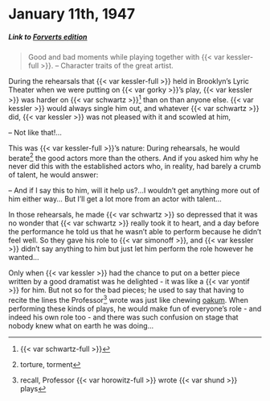 # January 11th, 1947

##### _Link to [Forverts edition](https://www.nli.org.il/en/newspapers/frw/1947/01/11/01/)_ {.unnumbered}

> Good and bad moments while playing together with {{< var kessler-full >}}. -- Character traits of the great artist.

During the rehearsals that {{< var kessler-full >}} held in Brooklyn's Lyric Theater when we were putting on {{< var gorky >}}'s play, {{< var kessler >}} was harder on {{< var schwartz >}}^[{{< var schwartz-full >}}] than on than anyone else. {{< var kessler >}} would always single him out, and whatever {{< var schwartz >}} did, {{< var kessler >}} was not pleased with it and scowled at him, 

-- Not like that!...

This was {{< var kessler-full >}}'s nature: During rehearsals, he would berate^[torture, torment] the good actors more than the others. And if you asked him why he never did this with the established actors who, in reality, had barely a crumb of talent, he would answer:

-- And if I say this to him, will it help us?...I wouldn't get anything more out of him either way... But I'll get a lot more from an actor with talent...

In those rehearsals, he made {{< var schwartz >}} so depressed that it was no wonder that {{< var schwartz >}} really took it to heart, and a day before the performance he told us that he wasn't able to perform because he didn't feel well. So they gave his role to {{< var simonoff >}}, and {{< var kessler >}} didn't say anything to him but just let him perform the role however he wanted...

Only when {{< var kessler >}} had the chance to put on a better piece written by a good dramatist was he delighted - it was like a {{< var yontif >}} for him. But not so for the bad pieces; he used to say that having to recite the lines the Professor^[recall, Professor {{< var horowitz-full >}} wrote {{< var shund >}} plays] wrote was just like chewing [oakum](https://en.wikipedia.org/wiki/Oakum). When performing these kinds of plays, he would make fun of everyone's role - and indeed his own role too - and there was such confusion on stage that nobody knew what on earth he was doing...
